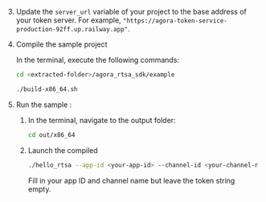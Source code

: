 <PlatformWrapper platform="linux-c">

3. Update the `server_url` variable of your project to the base address of your token server. For example, `"https://agora-token-service-production-92ff.up.railway.app"`.

1. Compile the sample project

    In the terminal, execute the following commands:
    
    ```bash
    cd <extracted-folder>/agora_rtsa_sdk/example
    
    ./build-x86_64.sh
    ```

1. Run the sample <Vpl k="CLIENT" />:

    1. In the terminal, navigate to the output folder:

        ```bash
        cd out/x86_64
        ```
    
    1. Launch the compiled <Vpl k="CLIENT" />

        ```bash
        ./hello_rtsa --app-id <your-app-id> --channel-id <your-channel-name> --token ""
        ```

        Fill in your app ID and channel name but leave the token string empty.
    
</PlatformWrapper>